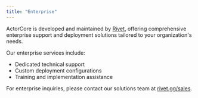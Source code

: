 ```yaml
---
title: "Enterprise"
---
```


ActorCore is developed and maintained by [Rivet](https://rivet.gg), offering comprehensive enterprise support and deployment solutions tailored to your organization's needs.

Our enterprise services include:

- Dedicated technical support
- Custom deployment configurations
- Training and implementation assistance

For enterprise inquiries, please contact our solutions team at [rivet.gg/sales](https://rivet.gg/sales).


